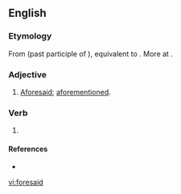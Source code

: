 ==English==

===Etymology===
From {{etyl|enm|en}} {{term|foresaid|lang=enm}} (past participle of {{term|foresayen|lang=enm}}), equivalent to {{prefix|fore|said|lang=en}}. More at {{l/en|foresay}}.

===Adjective===
{{en-adj|-}}
# {{context|rare|lang=en}} [[aforesaid|Aforesaid]]; [[aforementioned]].

===Verb===
{{head|en}}

# {{en-past of|foresay|lang=en}}

====References====
* {{R:OED2}}

[[vi:foresaid]]